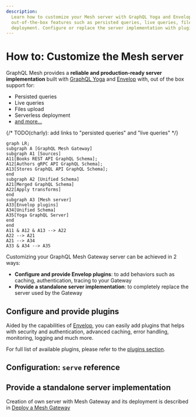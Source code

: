 ```yaml
---
description:
  Learn how to customize your Mesh server with GraphQL Yoga and Envelop, and take advantage of
  out-of-the-box features such as persisted queries, live queries, files upload, and serverless
  deployment. Configure or replace the server implementation with plugins and a standalone solution.
---
```



# How to: Customize the Mesh server

GraphQL Mesh provides a **reliable and production-ready server implementation** built with
[GraphQL Yoga](https://graphql-yoga.com) and [Envelop](https://envelop.dev) with, out of the box
support for:

- Persisted queries
- Live queries
- Files upload
- Serverless deployment
- [and more...](https://graphql-yoga.com/docs/quick-start)

{/* TODO(charly): add links to "persisted queries" and "live queries" */}

```mermaid
graph LR;
subgraph A [GraphQL Mesh Gateway]
subgraph A1 [Sources]
A11[Books REST API GraphQL Schema];
A12[Authors gRPC API GraphQL Schema];
A13[Stores GraphQL API GraphQL Schema];
end
subgraph A2 [Unified Schema]
A21[Merged GraphQL Schema]
A22[Apply transforms]
end
subgraph A3 [Mesh server]
A33[Envelop plugins]
A34[Unified Schema]
A35[Yoga GraphQL Server]
end
end
A11 & A12 & A13 --> A22
A22 --> A21
A21 --> A34
A33 & A34 --> A35
```

Customizing your GraphQL Mesh Gateway server can be achieved in 2 ways:

- **Configure and provide Envelop plugins**: to add behaviors such as caching, authentication,
  tracing to your Gateway
- **Provide a standalone server implementation**: to completely replace the server used by the
  Gateway

## Configure and provide plugins

Aided by the capabilities of [Envelop](https://envelop.dev), you can easily add plugins that helps
with security and authentication, advanced caching, error handling, monitoring, logging and much
more.

For full list of available plugins, please refer to the
[plugins section](/docs/plugins/plugins-introduction).

## Configuration: `serve` reference


<API />

## Provide a standalone server implementation

Creation of own server with Mesh Gateway and its deployment is described in
[Deploy a Mesh Gateway](/docs/getting-started/deploy-mesh-gateway)
